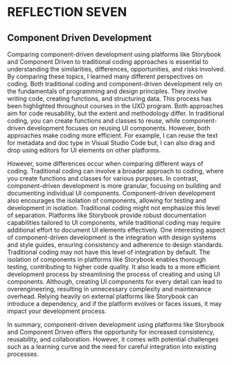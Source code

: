 
<Meta title="Reflections/Reflection Seven" />

# REFLECTION SEVEN

## Component Driven Development

Comparing component-driven development using platforms like Storybook and Component Driven to traditional coding approaches is essential to understanding the similarities, differences, opportunities, and risks involved. By comparing these topics, I learned many different perspectives on coding. Both traditional coding and component-driven development rely on the fundamentals of programming and design principles. They involve writing code, creating functions, and structuring data. This process has been highlighted throughout courses in the UXD program. Both approaches aim for code reusability, but the extent and methodology differ. In traditional coding, you can create functions and classes to reuse, while component-driven development focuses on reusing UI components. However, both approaches make coding more efficient. For example, I can reuse the text for metadata and doc type in Visual Studio Code but, I can also drag and drop using editors for UI elements on other platforms. 

However, some differences occur when comparing different ways of coding. Traditional coding can involve a broader approach to coding, where you create functions and classes for various purposes. In contrast, component-driven development is more granular, focusing on building and documenting individual UI components. Component-driven development also encourages the isolation of components, allowing for testing and development in isolation. Traditional coding might not emphasize this level of separation. Platforms like Storybook provide robust documentation capabilities tailored to UI components, while traditional coding may require additional effort to document UI elements effectively. One interesting aspect of component-driven development is the integration with design systems and style guides, ensuring consistency and adherence to design standards. Traditional coding may not have this level of integration by default. The isolation of components in platforms like Storybook enables thorough testing, contributing to higher code quality. It also leads to a  more efficient development process by streamlining the process of creating and using UI components. Although, creating UI components for every detail can lead to overengineering, resulting in unnecessary complexity and maintenance overhead. Relying heavily on external platforms like Storybook can introduce a dependency, and if the platform evolves or faces issues, it may impact your development process.

In summary, component-driven development using platforms like Storybook and Component Driven offers the opportunity for increased consistency, reusability, and collaboration. However, it comes with potential challenges such as a learning curve and the need for careful integration into existing processes. 


